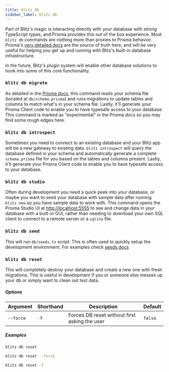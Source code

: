 ```yaml
---
title: blitz db
sidebar_label: blitz db
---
```


Part of Blitz's magic is interacting directly with your database with strong TypeScript types, and Prisma provides this out of the box experience. Most `blitz db` commands are nothing more than proxies to Prisma behavior. Prisma's [very detailed docs](https://www.prisma.io/docs/) are the source of truth here, and will be very useful for helping you get up and running with Blitz's built-in database infrastructure.

In the future, Blitz's plugin system will enable other database solutions to hook into some of this core functionality.

### `blitz db migrate`

As detailed in the [Prisma docs](https://www.prisma.io/docs/reference/tools-and-interfaces/prisma-migrate), this command reads your schema file (located at `db/schema.prisma`) and runs migrations to update tables and columns to match what's in your schema file. Lastly, it'll generate your Prisma Client code to enable you to have typesafe access to your database.
This command is marked as "experimental" in the Prisma docs so you may find some rough edges here.

### `blitz db introspect`

Sometimes you need to connect to an existing database and your Blitz app will be a new gateway to existing data. `blitz introspect` will query the database defined in your schema and automatically generate a complete `schema.prisma` file for you based on the tables and columns present. Lastly, it'll generate your Prisma Client code to enable you to have typesafe access to your database.

### `blitz db studio`

Often during development you need a quick peek into your database, or maybe you want to seed your database with sample data after running `blitz new` so you have sample data to work with. This command opens the Prisma Studio UI at [http://localhost:5555](http://localhost:5555) to see and change data in your database with a built-in GUI, rather than needing to download your own SQL client to connect to a remote server or a `sqlite` file.

### `blitz db seed`

This will run `db/seeds.ts` script. This is often used to quickly setup the development environment. For examples check [seeds docs](database-seeds)

### `blitz db reset`

This will completely destroy your database and create a new one with fresh migrations. This is useful in development if you or someone else messes up your db or simply want to clean out test data.

##### Options

| Argument  | Shorthand | Description                                   | Default |
| --------- | --------- | --------------------------------------------- | ------- |
| `--force` | `-f`      | Forces DB reset without first asking the user | `false` |

##### Examples

```bash
blitz db reset
```

```bash
blitz db reset --force
```

```bash
blitz db reset -f
```
